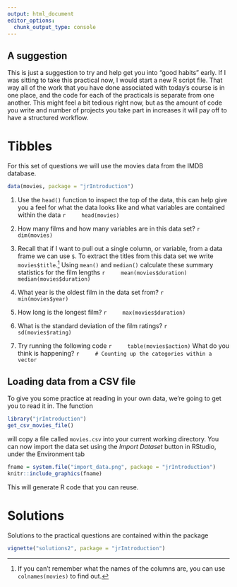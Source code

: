 ```yaml
---
output: html_document
editor_options: 
  chunk_output_type: console
---
```

## A suggestion

This is just a suggestion to try and help get you into "good habits" early. If I was sitting to take this practical now, I would start a new R script file. That way all of the work that you have done associated with today's course is in one place, and the code for each of the practicals is separate from one another. This might feel a bit tedious right now, but as the amount of code you write and number of projects you take part in increases it will pay off to have a structured workflow. 

# Tibbles 

For this set of questions we will use the movies data from the IMDB database. 
```r
data(movies, package = "jrIntroduction")
```

1. Use the `head()` function to inspect the top of the data, this can help give you a feel for what the data looks like and what variables are contained within the data
    ```r
    head(movies)
    ```

2. How many films and how many variables are in this data set?
    ```r
    dim(movies)
    ```

3. Recall that if I want to pull out a single column, or variable, from a data frame we can use `$`. To extract the titles from this data set we write `movies$title`.^[If you can't remember what the names of the columns are, you can use `colnames(movies)` to find out.] Using `mean()` and `median()` calculate these summary statistics for the film lengths
    ```r
    mean(movies$duration)
    median(movies$duration)
    ```

4. What year is the oldest film in the data set from?
    ```r
    min(movies$year)
    ```

5. How long is the longest film?
    ```r
    max(movies$duration)
    ```

6. What is the standard deviation of the film ratings?
    ```r
    sd(movies$rating)
    ```
    
7. Try running the following code
    ```r
    table(movies$action)
    ```
    What do you think is happening?
    ```r
    # Counting up the categories within a vector
    ```

## Loading data from a CSV file

To give you some practice at reading in your own data, we're going to get you to read it in. 
The function

```r
library("jrIntroduction")
get_csv_movies_file()
```

\noindent will copy a file called `movies.csv` into your current working directory. You can now
import the data set using the _Import Dataset_ button in RStudio, under the 
Environment tab

```r
fname = system.file("import_data.png", package = "jrIntroduction")
knitr::include_graphics(fname)
```

\noindent This will generate R code that you can reuse.

# Solutions

Solutions to the practical questions are contained within the package

```r
vignette("solutions2", package = "jrIntroduction")
```




<!-- (1) You can use `table()` on more than one column at once by just adding extra columns as arguments. For example `table(movies$mpaa, movies$Action)` would tell me how many action and non action films there are for each of the mpaa ratings. How many romantic comedy films are there? i.e a 1 in the Romance column and a 1 in the Comedy column? -->

<!--     ```{r} -->
<!--     table(movies$Romance, movies$Comedy) -->
<!--     ``` -->

<!-- (1) When the values are similar in each variable in the table, it can be difficult to tell which dimension (rows or columns) corresponds to which variable. To aid this there is an argument to the `table()` function, `dnn` which allows us to provide a vector of names. Try  -->

<!--     ```{r, echo=TRUE} -->
<!--     table(movies$Romance, movies$Comedy, dnn = c("Romance","Comedy")) -->
<!--     ``` -->
<!-- (1) How many people cast their vote on a film on average? -->

<!--     ```{r} -->
<!--     mean(movies$votes) -->
<!--     ``` -->
